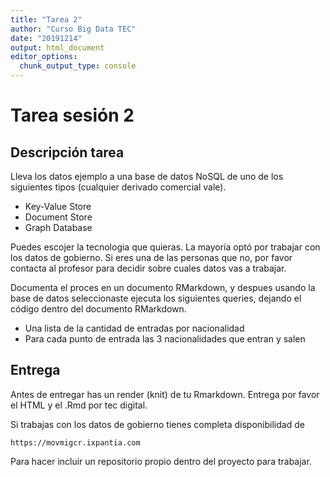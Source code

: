 ```yaml
---
title: "Tarea 2"
author: "Curso Big Data TEC"
date: "20191214"
output: html_document
editor_options: 
  chunk_output_type: console
---
```


# Tarea sesión 2

## Descripción tarea
Lleva los datos ejemplo a una base de datos NoSQL de uno de los siguientes tipos (cualquier derivado comercial vale).

 - Key-Value Store
 - Document Store
 - Graph Database

Puedes escojer la tecnologia que quieras. La mayoría optó por trabajar con los datos de gobierno. Si eres una de las personas que no, por favor contacta al profesor para decidir sobre cuales datos vas a  trabajar.

Documenta el proces en un documento RMarkdown, y despues usando la base de datos seleccionaste ejecuta los siguientes queries, dejando el código dentro del documento RMarkdown.

 - Una lista de la cantidad de entradas por nacionalidad
 - Para cada punto de entrada las 3 nacionalidades que entran y salen 

## Entrega

Antes de entregar has un render (knit) de tu Rmarkdown. Entrega por favor el HTML y el .Rmd por tec digital.

Si trabajas con los datos de gobierno tienes completa disponibilidad de

    https://movmigcr.ixpantia.com

Para hacer incluir un repositorio propio dentro del proyecto para trabajar.
